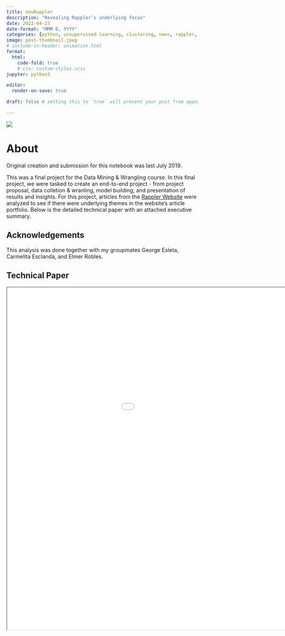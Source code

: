 ```yaml
---
title: UnwRappler
description: "Revealing Rappler’s underlying focus"
date: 2022-04-23
date-format: "MMM D, YYYY"
categories: [python, unsupervised-learning, clustering, news, rappler, analysis]
image: post-thumbnail.jpeg
# include-in-header: animation.html
format:
  html:
    code-fold: true 
    # css: custom-styles.scss
jupyter: python3

editor: 
  render-on-save: true

draft: false # setting this to `true` will prevent your post from appearing on your listing page until you're ready!

---
```


![](thumbnail.png)

<h1>About</h1>
<div class='executive-summary'>

Original creation and submission for this notebook was last July 2019. 

This was a final project for the Data Mining & Wrangling course. In this final project, we were tasked to create an end-to-end project - from project proposal, data colletion & wranling, model building, and presentation of results and insights. For this project, articles from the [Rappler Website](https://www.rappler.com/) were analyzed to see if there were underlying themes in the website's article portfolio. Below is the detailed technical paper with an attached executive summary.
</div>

<h2>Acknowledgements</h2>

This analysis was done together with my groupmates George Esleta, Carmelita Esclanda, and Elmer Robles.

<h2>Technical Paper</h2>

<iframe
    width='1200'
    height='900'
    src="source/DMW - LT01 - Tech Paper.pdf">
</iframe>
